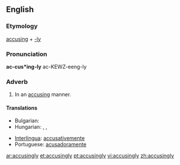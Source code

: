==English==

===Etymology===
[[accuse|accusing]] + [[-ly]]

===Pronunciation===
'''ac-cus*ing-ly'''
ac-KEWZ-eeng-ly

===Adverb===
{{en-adv}}

# In an [[accusing]] manner.

====Translations====
{{trans-top|in an accusing manner}}
* Bulgarian: {{t|bg|укорително}}
* Hungarian: {{t-|hu|vádlóan}}, {{t|hu|vádolva}}, {{t|hu|szemrehányóan}}
{{trans-mid}}
* [[Interlingua]]: [[accusativemente]]
* Portuguese: [[acusadoramente]]
{{trans-bottom}}

[[ar:accusingly]]
[[et:accusingly]]
[[pt:accusingly]]
[[vi:accusingly]]
[[zh:accusingly]]